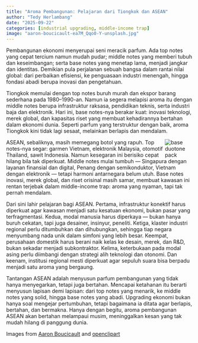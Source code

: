 ```yaml
---
title: "Aroma Pembangunan: Pelajaran dari Tiongkok dan ASEAN"
author: "Tedy Herlambang"
date: "2025-09-22"
categories: [industrial upgrading, middle-income trap]
image: "aaron-boucicault-ea7M_Qqo0-Y-unsplash.jpg"
---
```


Pembangunan ekonomi menyerupai seni meracik parfum. Ada top notes yang cepat tercium namun mudah pudar; middle notes yang memberi tubuh dan keseimbangan; serta base notes yang menetap lama, menjadi jangkar dan identitas. Demikian pula perjalanan sebuah bangsa dalam rantai nilai global: dari perbaikan efisiensi, ke penguasaan industri menengah, hingga fondasi abadi berupa inovasi dan pengetahuan.

Tiongkok memulai dengan top notes buruh murah dan ekspor barang sederhana pada 1980–1990-an. Namun ia segera melapisi aroma itu dengan middle notes berupa infrastruktur raksasa, pendidikan teknis, serta industri baja dan elektronik. Hari ini, base notes-nya berakar kuat: inovasi teknologi, merek global, dan kapasitas riset yang membuat kehadirannya bertahan dalam ekonomi dunia. Seperti parfum yang terstruktur dengan baik, aroma Tiongkok kini tidak lagi sesaat, melainkan berlapis dan mendalam.

<img src="https://openclipart.org/download/264593/base6.svg" alt="base duotone pack" style="max-width:15%;min-width:40px;float:right;"/>

ASEAN, sebaliknya, masih memegang botol yang rapuh. Top notes-nya segar: garmen Vietnam, elektronik Malaysia, otomotif Thailand, sawit Indonesia. Namun kesegaran ini berisiko cepat hilang bila tak diperkuat. Middle notes mulai tumbuh — Singapura dengan layanan finansial dan digital, Penang dengan semikonduktor, Vietnam dengan elektronik — tetapi harmoni antarnegara belum utuh. Base notes inovasi, merek global, dan riset orisinal masih samar, membuat kawasan ini rentan terjebak dalam middle-income trap: aroma yang nyaman, tapi tak pernah mendalam.

Dari sini lahir pelajaran bagi ASEAN. Pertama, infrastruktur konektif harus diperkuat agar kawasan menjadi satu kesatuan ekonomi, bukan pasar yang terfragmentasi. Kedua, modal manusia harus diperkaya — bukan hanya buruh cekatan, tapi juga desainer, insinyur, peneliti. Ketiga, klaster industri regional perlu ditumbuhkan dan dihubungkan, sehingga tiap negara menyumbang nada unik dalam simfoni yang lebih besar. Keempat, perusahaan domestik harus berani naik kelas ke desain, merek, dan R&D, bukan sekadar menjadi subkontraktor. Kelima, keterbukaan pada modal asing perlu diimbangi dengan strategi alih teknologi dan otonomi. Dan keenam, institusi regional mesti diperkuat agar sepuluh suara bisa berpadu menjadi satu aroma yang bergaung.

Tantangan ASEAN adalah menyusun parfum pembangunan yang tidak hanya menyegarkan, tetapi juga bertahan. Mencapai ketahanan itu berarti menyusun lapisan demi lapisan: dari top notes yang menarik, ke middle notes yang solid, hingga base notes yang abadi. Upgrading ekonomi bukan hanya soal mengejar pertumbuhan, tetapi bagaimana ia ditata agar berlapis, bertahan, dan bermakna. Hanya dengan begitu, aroma pembangunan ASEAN akan bertahan melampaui musim, meninggalkan kesan yang tak mudah hilang di panggung dunia.

Images from [Aaron Boucicault](https://unsplash.com/@nwiths) and [openclipart](https://openclipart.org/)

